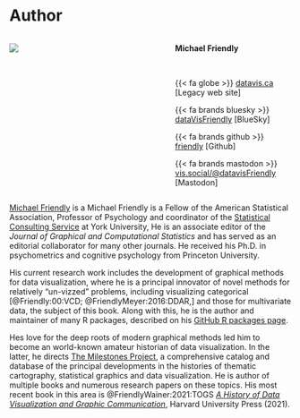 # Author {#author .unnumbered}

::: {.content-visible when-format="html"}

::: columns

::: {.column width=50%}

![](images/MF-gray.jpg){fig-align="center" fig-alt="Photo of the author"}

:::
  
::: {.column width=5%}

:::
  
::: {.column width=45%}

**Michael Friendly**
  
<br>
  
{{< fa globe >}} [datavis.ca](https://datavis.ca) [Legacy web site]

{{< fa brands bluesky >}} [dataVisFriendly](https://bsky.app/profile/dataVisFriendly.bsky.social) [BlueSky]

{{< fa brands github >}} [friendly](https://github.com/friendly) [Github]

{{< fa brands mastodon >}} [vis.social/\@datavisFriendly](https://vis.social/@datavisFriendly) [Mastodon]


:::
  
:::

:::
  
[Michael Friendly](https://datavis.ca) is a 
Michael Friendly is a Fellow of the American Statistical Association, Professor of Psychology and coordinator of the 
[Statistical Consulting Service](https://www.yorku.ca/research/scs/) at York University, He is an associate editor of the _Journal of Graphical and Computational Statistics_ and has served as an editorial collaborator for many other journals.
He received his Ph.D. in psychometrics and cognitive psychology from Princeton University. 

His current research work includes the development of graphical methods for data visualization, where he is a principal innovator of novel methods for
relatively "un-vizzed" problems, including visualizing categorical [@Friendly:00:VCD; @FriendlyMeyer:2016:DDAR,]
and those for multivariate data, the subject of this book. Along with this, he is the author and maintainer of many R packages,
described on his [GitHub R packages page](https://github.com/friendly/friendly/blob/main/packages.md).

Hes love for the deep roots of modern graphical methods led him to become an world-known amateur historian of data visualization. 
In the latter, he directs [The Milestones Project](http://www.datavis.ca/milestones/), a comprehensive catalog and database of the principal developments in the histories of thematic cartography, statistical graphics and data visualization. He is author of multiple books and numerous research papers on these topics. His most recent book in this area is @FriendlyWainer:2021:TOGS [_A History of Data Visualization and Graphic Communication_](https://www.hup.harvard.edu/books/9780674975231), Harvard University Press (2021).



<!--
data visualization specialist and enthusiast, with an academic background 
  in mathematics and statistics. She holds a PhD in Statistics and Operational Research, which focused on analysing and visualising 
  transport demand. She is particularly interested in how we use data visualization to communicate complex, 
  quantitative information in an accessible way, as well as the intersection of visualization and art. 
  She has experience of teaching at both undergraduate and postgraduate level, in courses covering fundamentals of data science, 
  statistical methods, and programming. Nicola has also previously worked in data science consultancy, and 
  delivered training courses covering topics including advanced data visualization with R, statistical modelling, and 
  reproducible reporting. She is the author and maintainer of several R packages, including multiple **`ggplot2`** extension packages. Nicola is a regular speaker at R and data science meetups, has been the chapter organizer of R-Ladies Lancaster, and part of the R-Ladies Global Team. She is co-author of the Royal Statistical Society's [*Best Practices for Data Visualisation Guide*](https://royal-statistical-society.github.io/datavisguide/), and is an active member of the Royal Statistical Society. Several of her data visualizations have been long-listed at the Information is Beautiful Awards.
-->

\newpage

\pagenumbering{arabic}
